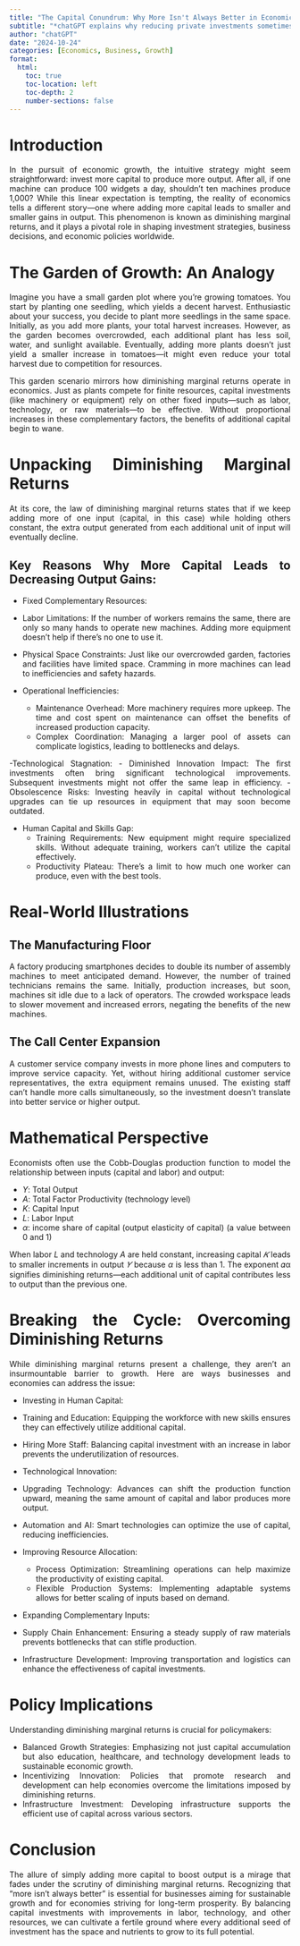 ```yaml
---
title: "The Capital Conundrum: Why More Isn't Always Better in Economics"
subtitle: "*chatGPT explains why reducing private investments sometimes helps growth*"
author: "chatGPT"
date: "2024-10-24"
categories: [Economics, Business, Growth]
format: 
  html:
    toc: true
    toc-location: left
    toc-depth: 2
    number-sections: false
---
```


<div align="justify">

# Introduction

In the pursuit of economic growth, the intuitive strategy might seem straightforward: invest more capital to produce more output. After all, if one machine can produce 100 widgets a day, shouldn't ten machines produce 1,000? While this linear expectation is tempting, the reality of economics tells a different story—one where adding more capital leads to smaller and smaller gains in output. This phenomenon is known as diminishing marginal returns, and it plays a pivotal role in shaping investment strategies, business decisions, and economic policies worldwide.

# The Garden of Growth: An Analogy
Imagine you have a small garden plot where you're growing tomatoes. You start by planting one seedling, which yields a decent harvest. Enthusiastic about your success, you decide to plant more seedlings in the same space. Initially, as you add more plants, your total harvest increases. However, as the garden becomes overcrowded, each additional plant has less soil, water, and sunlight available. Eventually, adding more plants doesn't just yield a smaller increase in tomatoes—it might even reduce your total harvest due to competition for resources.

This garden scenario mirrors how diminishing marginal returns operate in economics. Just as plants compete for finite resources, capital investments (like machinery or equipment) rely on other fixed inputs—such as labor, technology, or raw materials—to be effective. Without proportional increases in these complementary factors, the benefits of additional capital begin to wane.

# Unpacking Diminishing Marginal Returns
At its core, the law of diminishing marginal returns states that if we keep adding more of one input (capital, in this case) while holding others constant, the extra output generated from each additional unit of input will eventually decline.

## Key Reasons Why More Capital Leads to Decreasing Output Gains:

 - Fixed Complementary Resources:
  - Labor Limitations: If the number of workers remains the same, there are only so many hands to operate new machines. Adding more equipment doesn't help if there's no one to use it.
  - Physical Space Constraints: Just like our overcrowded garden, factories and facilities have limited space. Cramming in more machines can lead to inefficiencies and safety hazards.

- Operational Inefficiencies:
  - Maintenance Overhead: More machinery requires more upkeep. The time and cost spent on maintenance can offset the benefits of increased production capacity.
  - Complex Coordination: Managing a larger pool of assets can complicate logistics, leading to bottlenecks and delays.

-Technological Stagnation:
  - Diminished Innovation Impact: The first investments often bring significant technological improvements. Subsequent investments might not offer the same leap in efficiency.
  - Obsolescence Risks: Investing heavily in capital without technological upgrades can tie up resources in equipment that may soon become outdated.

- Human Capital and Skills Gap:
  - Training Requirements: New equipment might require specialized skills. Without adequate training, workers can't utilize the capital effectively.
  - Productivity Plateau: There's a limit to how much one worker can produce, even with the best tools.

# Real-World Illustrations

## The Manufacturing Floor

A factory producing smartphones decides to double its number of assembly machines to meet anticipated demand. However, the number of trained technicians remains the same. Initially, production increases, but soon, machines sit idle due to a lack of operators. The crowded workspace leads to slower movement and increased errors, negating the benefits of the new machines.

## The Call Center Expansion
A customer service company invests in more phone lines and computers to improve service capacity. Yet, without hiring additional customer service representatives, the extra equipment remains unused. The existing staff can't handle more calls simultaneously, so the investment doesn't translate into better service or higher output.

# Mathematical Perspective
Economists often use the Cobb-Douglas production function to model the relationship between inputs (capital and labor) and output:

 \begin{equation}
 Y = AK^{\alpha} L^{1-\alpha}
 \end{equation}
 
 - $Y$: Total Output 
 - $A$: Total Factor Productivity (technology level)
 - $K$: Capital Input 
 - $L$: Labor Input 
 - $\alpha$: income share of capital (output elasticity of capital) (a value between 0 and 1)

When labor $L$ and technology $A$ are held constant, increasing capital $𝐾$ leads to smaller increments in output $𝑌$ because $α$ is less than 1. The exponent 𝛼α signifies diminishing returns—each additional unit of capital contributes less to output than the previous one.

# Breaking the Cycle: Overcoming Diminishing Returns

While diminishing marginal returns present a challenge, they aren't an insurmountable barrier to growth. Here are ways businesses and economies can address the issue:

 - Investing in Human Capital:
  - Training and Education: Equipping the workforce with new skills ensures they can effectively utilize additional capital.
  - Hiring More Staff: Balancing capital investment with an increase in labor prevents the underutilization of resources.

- Technological Innovation:
 - Upgrading Technology: Advances can shift the production function upward, meaning the same amount of capital and labor produces more output.
 - Automation and AI: Smart technologies can optimize the use of capital, reducing inefficiencies.

- Improving Resource Allocation:
  - Process Optimization: Streamlining operations can help maximize the productivity of existing capital.
  - Flexible Production Systems: Implementing adaptable systems allows for better scaling of inputs based on demand.

- Expanding Complementary Inputs:

 - Supply Chain Enhancement: Ensuring a steady supply of raw materials prevents bottlenecks that can stifle production.
 - Infrastructure Development: Improving transportation and logistics can enhance the effectiveness of capital investments.

# Policy Implications

Understanding diminishing marginal returns is crucial for policymakers:

- Balanced Growth Strategies: Emphasizing not just capital accumulation but also education, healthcare, and technology development leads to sustainable economic growth.
- Incentivizing Innovation: Policies that promote research and development can help economies overcome the limitations imposed by diminishing returns.
- Infrastructure Investment: Developing infrastructure supports the efficient use of capital across various sectors.

# Conclusion

The allure of simply adding more capital to boost output is a mirage that fades under the scrutiny of diminishing marginal returns. Recognizing that "more isn't always better" is essential for businesses aiming for sustainable growth and for economies striving for long-term prosperity. By balancing capital investments with improvements in labor, technology, and other resources, we can cultivate a fertile ground where every additional seed of investment has the space and nutrients to grow to its full potential.